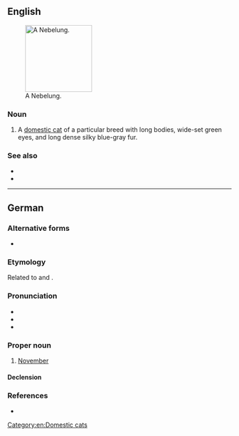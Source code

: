 ==English==
[[File:Palaya Azadeh.jpg|thumb|right|150px|A Nebelung.]]

===Noun===
{{en-noun}}

# A [[domestic cat]] of a particular breed with long bodies, wide-set green eyes, and long dense silky blue-gray fur.

===See also===
* {{pedia}}
* {{comcatlite|Nebelung}}

[[Category:en:Domestic cats]]

----

==German==

===Alternative forms===
* {{alter|de|Neblung}}

===Etymology===
Related to {{m|de|Nebel||fog}} and {{m|de|nebeln||grow foggy}}.

===Pronunciation===
* {{IPA|de|/ˈneːbəlʊŋ/}}
* {{audio|de|De-Nebelung.ogg|Audio}}
* {{hyphenation|de|Ne|be|lung}}

===Proper noun===
{{de-proper noun|m,(e)s.both}}

# {{lb|de|obsolete}} [[November]] {{gloss|eleventh month of the Gregorian calendar}}
#: {{syn|de|November|;|Hartmonat<q:obsolete>|;|Nebelmonat<q:obsolete>|;|Nebelmond<q:obsolete>|;|Windmond<q:obsolete>}}

====Declension====
{{de-ndecl|m,(e)s}}

===References===
* {{R:Duden}}

{{C|de|Months}}